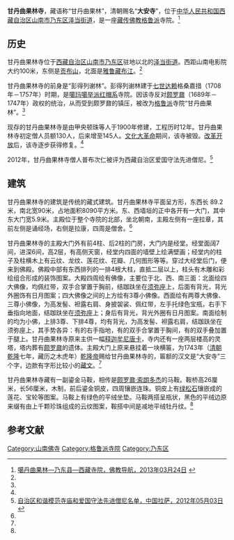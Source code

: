 {{Infobox Tibetan Buddhist monastery
|name =甘丹曲果林寺
|image =
|image size = 250px
|alt = 
|caption = 
|t=
|w=
|to = 
|ipa={{IPA|}}
|z=
|thdl=
|e=
|tc=甘丹曲果林寺
|s=甘丹曲果林寺
|p=
|m=
|k=
|pushpin_map = 
|latd =  | latm =  | lats =  | latNS = 
|longd=  | longm= | longs =| longEW = 
|iso_region = 
|map_caption = 
|mapsize = 
|location_country = {{PRC}}
|location = [[西藏自治区|西藏自治区]][[山南市|山南市]][[乃东区|乃东区]]
|coordinates_display =
|founded_by =
|date_founded =
|date_renovated =
|sect =[[格鲁派|格鲁派]]
|mather =
|children =
|dedicated_to = 
|tulku =
|head_lama = 
|head_mgh =
|no._of_monks = 
|architecture = 
|festivals =
|footnotes = 
}}

'''甘丹曲果林寺'''，藏语称“甘丹曲果林”，清朝赐名“'''大安寺'''”，位于[[中华人民共和国|中华人民共和国]][[西藏自治区|西藏自治区]][[山南市|山南市]][[乃东区|乃东区]][[泽当街道|泽当街道]]，是一座[[藏传佛教|藏传佛教]][[格鲁派|格鲁派]]寺院。<ref name=fjdh>[http://www.fjdh.com/ffzt/fjhy/ahsy2013/03/170935220734.html 噶丹曲果林—乃东县—西藏寺院，佛教导航，2013年03月24日] {{Wayback|url=http://www.fjdh.com/ffzt/fjhy/ahsy2013/03/170935220734.html |date=20130927204313 }}</ref>

==历史==
甘丹曲果林寺位于[[西藏自治区|西藏自治区]][[山南市|山南市]][[乃东区|乃东区]]驻地以北的[[泽当街道|泽当街道]]。西距山南电影院大约100米，东侧是[[贡布山|贡布山]]，北面是[[雅鲁藏布江|雅鲁藏布江]]。<ref name=fjdh/>

甘丹曲果林寺的前身是“彭得列谢林”。彭得列谢林建于[[七世达赖|七世达赖]]格桑嘉措（1708年－1757年）时期，是[[噶玛噶举派|噶玛噶举派]][[夏玛巴|红帽系]]寺院。因该寺反对[[颇罗鼐|颇罗鼐]]（1689年－1747年）政权的统治，从而受到颇罗鼐的镇压，被改为[[格鲁派|格鲁派]]寺院“甘丹曲果林”。<ref name=fjdh/>

现存的甘丹曲果林寺是由甲央顿珠等人于1900年修建，工程历时12年。甘丹曲果林寺初定僧人员额130人，后来增至145人。[[文化大革命|文化大革命]]期间，该寺被毁。[[改革开放|改革开放]]后，该寺逐步获得修复。<ref name=fjdh/>

2012年，甘丹曲果林寺僧人普布次仁被评为西藏自治区爱国守法先进僧尼。<ref>[http://www.lasa.gov.cn/Item/38763.aspx 自治区和谐模范寺庙和爱国守法先进僧尼名单，中国拉萨，2012年05月03日] {{webarchive|url=https://web.archive.org/web/20130928220630/http://www.lasa.gov.cn/Item/38763.aspx |date=2013年09月28日 }}</ref>

==建筑==
甘丹曲果林寺的建筑是传统的藏式建筑。甘丹曲果林寺平面呈方形，东西长 89.2米，南北宽90米，占地面积8090平方米。东、西墙垣的正中各开有一大门，其中东大门宽5.9米。主殿位于整个寺院的北部，坐北朝南，主殿左侧有一座拉章，其前左侧是诵经场，右侧是拉康，四周是僧舍。<ref name=fjdh/>

甘丹曲果林寺的主殿大门外有前4柱、后2柱的门房，大门内是经堂。经堂面阔7间，进深6间，高2层，有高侧天窗，经堂内四面的墙壁上绘满壁画；经堂内的柱子及柱横木上有云纹、龙纹、莲花纹、花瓣、几何图形等等。穿过大经堂后门，便来到佛殿。佛殿中部有东西排列的一排4根大柱，直抵二层以上，柱头有木雕和彩绘组合形成的装饰图案。大殿四周绘有佛像，主要位于北、西、南三面：北面绘四大佛像，均佩红带，双手合掌置于胸前，结跏趺坐在[[须弥座|须弥座]]上，后面有背光，背光外圈饰有日月图案；四大佛像之间的上方绘有3尊小佛像。西面绘有两尊大佛像、三尊小佛像，为高发髻、袒露右肩、身披袈裟、佩红带，左手托绿色宝瓶，右手下垂指向地面，结跏趺坐在[[须弥座|须弥座]]上；身后有背光，背光外圈有日月图案。南面绘制的均为小佛，上排3尊、下排4尊，均有背光，为高发髻、袒露右肩，结跏趺坐在须弥座上，其手势各异：有的右手指地，有的双手合掌置于胸间，有的双手叠加置于腿上。甘丹曲果林寺原来主供一幅[[释迦牟尼|释迦牟尼]][[唐卡|唐卡]]，寺内还有一座两层楼高的灵塔，塔内葬有[[颇罗鼐|颇罗鼐]]的遗体。主殿大门上原来悬挂着一块横匾，为1743年（[[清朝|清朝]][[乾隆|乾隆]]七年，藏历之木虎年）[[乾隆帝|乾隆帝]]赐给甘丹曲果林寺的，匾额的汉文是“大安寺”三个字，边款有字形比较小的[[藏文|藏文]]。<ref name=fjdh/>

甘丹曲果林寺藏有一副鎏金马鞍，相传是[[颇罗鼐|颇罗鼐·索朗多杰]]的马鞍。鞍桥高26厘米，长56厘米，木制，前后鎏金铜皮，四周镶嵌连珠。铜皮上有[[绿松石|绿松石]]镶嵌成的莲花、宝轮等图案。马鞍上有绿色的平绒坐垫。马鞍两搭呈瓶状，黑色的平绒边原来缀有由上千颗珍珠组成的云纹图案，鞍搭中间是减地平绒牡丹纹。<ref name=fjdh/>

==参考文献==
{{reflist}}

[[Category:山南佛寺|Category:山南佛寺]]
[[Category:格鲁派寺院|Category:格鲁派寺院]]
[[Category:乃东区|Category:乃东区]]
